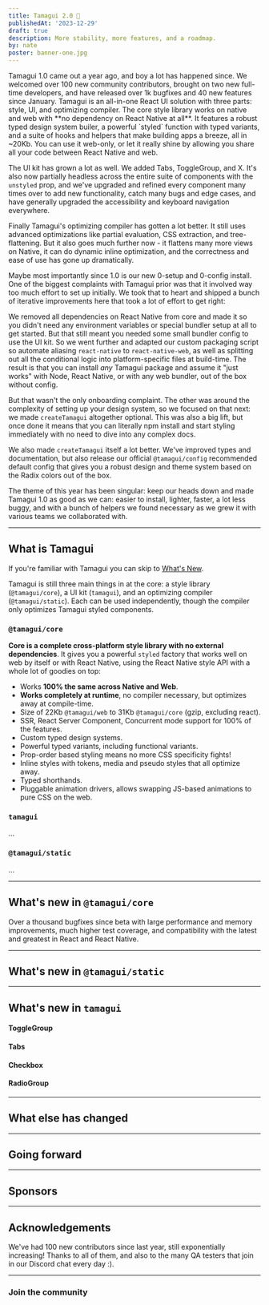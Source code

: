 ```yaml
---
title: Tamagui 2.0 🎉
publishedAt: '2023-12-29'
draft: true
description: More stability, more features, and a roadmap.
by: nate
poster: banner-one.jpg
---
```


<IntroParagraph large>
  Tamagui 1.0 came out a year ago, and boy a lot has happened since. We welcomed over 100
  new community contributors, brought on two new full-time developers, and have released
  over 1k bugfixes and 40 new features since January.
</IntroParagraph>

<IntroParagraph>
  Tamagui is an all-in-one React UI solution with three parts: style, UI, and optimizing
  compiler. The core style library works on native and web with **no dependency on React
  Native at all**. It features a robust typed design system builer, a powerful `styled`
  function with typed variants, and a suite of hooks and helpers that make building apps a
  breeze, all in ~20Kb. You can use it web-only, or let it really shine by allowing you
  share all your code between React Native and web.
</IntroParagraph>

The UI kit has grown a lot as well. We added Tabs, ToggleGroup, and X. It's also now partially headless across the entire suite of components with the `unstyled` prop, and we've upgraded and refined every component many times over to add new functionality, catch many bugs and edge cases, and have generally upgraded the accessibility and keyboard navigation everywhere.

Finally Tamagui's optimizing compiler has gotten a lot better. It still uses advanced optimizations like partial evaluation, CSS extraction, and tree-flattening. But it also goes much further now - it flattens many more views on Native, it can do dynamic inline optimization, and the correctness and ease of use has gone up dramatically.

Maybe most importantly since 1.0 is our new 0-setup and 0-config install. One of the biggest complaints with Tamagui prior was that it involved way too much effort to set up initially. We took that to heart and shipped a bunch of iterative improvements here that took a lot of effort to get right:

We removed all dependencies on React Native from core and made it so you didn't need any environment variables or special bundler setup at all to get started. But that still meant you needed some small bundler config to use the UI kit. So we went further and adapted our custom packaging script so automate aliasing `react-native` to `react-native-web`, as well as splitting out all the conditional logic into platform-specific files at build-time. The result is that you can install _any_ Tamagui package and assume it "just works" with Node, React Native, or with any web bundler, out of the box without config.

But that wasn't the only onboarding complaint. The other was around the complexity of setting up your design system, so we focused on that next: we made `createTamagui` altogether optional. This was also a big lift, but once done it means that you can literally npm install and start styling immediately with no need to dive into any complex docs.

We also made `createTamagui` itself a lot better. We've improved types and documentation, but also release our official `@tamagui/config` recommended default config that gives you a robust design and theme system based on the Radix colors out of the box.

The theme of this year has been singular: keep our heads down and made Tamagui 1.0 as good as we can: easier to install, lighter, faster, a lot less buggy, and with a bunch of helpers we found necessary as we grew it with various teams we collaborated with.

---

## What is Tamagui

If you're familiar with Tamagui you can skip to [What's New](#whats-new).

Tamagui is still three main things in at the core: a style library (`@tamagui/core`), a UI kit (`tamagui`), and an optimizing compiler (`@tamagui/static`). Each can be used independently, though the compiler only optimizes Tamagui styled components.

### `@tamagui/core`

**Core is a complete cross-platform style library with no external dependencies**. It gives you a powerful `styled` factory that works well on web by itself or with React Native, using the React Native style API with a whole lot of goodies on top:

- Works **100% the same across Native and Web**.
- **Works completely at runtime**, no compiler necessary, but optimizes away at compile-time.
- Size of 22Kb `@tamagui/web` to 31Kb `@tamagui/core` (gzip, excluding react).
- SSR, React Server Component, Concurrent mode support for 100% of the features.
- Custom typed design systems.
- Powerful typed variants, including functional variants.
- Prop-order based styling means no more CSS specificity fights!
- Inline styles with tokens, media and pseudo styles that all optimize away.
- Typed shorthands.
- Pluggable animation drivers, allows swapping JS-based animations to pure CSS on the web.

### `tamagui`

...

### `@tamagui/static`

...

---

## What's new in `@tamagui/core`

Over a thousand bugfixes since beta with large performance and memory improvements, much higher test coverage, and compatibility with the latest and greatest in React and React Native.

---

## What's new in `@tamagui/static`

---

## What's new in `tamagui`

#### ToggleGroup

<HeroContainer tinted>
  <ToggleGroupDemo />
</HeroContainer>

#### Tabs

#### Checkbox

#### RadioGroup

---

## What else has changed

---

## Going forward

---

## Sponsors

---

## Acknowledgements

We've had 100 new contributors since last year, still exponentially increasing! Thanks to all of them, and also to the many QA testers that join in our Discord chat every day :).

---

### Join the community

<Wide>
  <SocialLinksRow />
</Wide>

